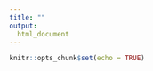 ```yaml
---
title: ""
output:
  html_document
---
```


```r
knitr::opts_chunk$set(echo = TRUE)
```
